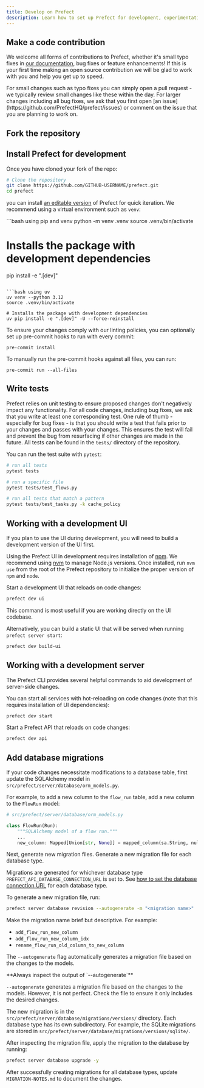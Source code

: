 ```yaml
---
title: Develop on Prefect
description: Learn how to set up Prefect for development, experimentation and code contributions.
---
```




## Make a code contribution

We welcome all forms of contributions to Prefect, whether it's small typo fixes in [our documentation](/contribute/docs-contribute), bug fixes or feature enhancements!
If this is your first time making an open source contribution we will be glad to work with you and help you get up to speed.

<Note>
For small changes such as typo fixes you can simply open a pull request - we typically review small changes like these within the day.
For larger changes including all bug fixes, we ask that you first open [an issue](https://github.com/PrefectHQ/prefect/issues) or comment on the issue that you are planning to work on.
</Note>

## Fork the repository
<fork />

## Install Prefect for development

Once you have cloned your fork of the repo:
```bash
# Clone the repository
git clone https://github.com/GITHUB-USERNAME/prefect.git
cd prefect
```
you can install [an editable version](https://setuptools.pypa.io/en/latest/userguide/development_mode.html) of Prefect for quick iteration.
We recommend using a virtual environment such as `venv`:

<CodeGroup>
```bash using pip and venv
python -m venv .venv
source .venv/bin/activate

# Installs the package with development dependencies
pip install -e ".[dev]"
```

```bash using uv
uv venv --python 3.12
source .venv/bin/activate

# Installs the package with development dependencies
uv pip install -e ".[dev]" -U --force-reinstall
```
</CodeGroup>

To ensure your changes comply with our linting policies, you can optionally set up pre-commit hooks to run with every commit:

```
pre-commit install
```

To manually run the pre-commit hooks against all files, you can run:

```
pre-commit run --all-files
```

## Write tests

Prefect relies on unit testing to ensure proposed changes don't negatively impact any functionality.
For all code changes, including bug fixes, we ask that you write at least one corresponding test.
One rule of thumb - especially for bug fixes - is that you should write a test that fails prior to your changes and passes with your changes.
This ensures the test will fail and prevent the bug from resurfacing if other changes are made in the future.
All tests can be found in the `tests/` directory of the repository.

You can run the test suite with `pytest`:

```bash
# run all tests
pytest tests

# run a specific file
pytest tests/test_flows.py

# run all tests that match a pattern
pytest tests/test_tasks.py -k cache_policy
```

## Working with a development UI

If you plan to use the UI during development, you will need to build a development version of the UI first.

Using the Prefect UI in development requires installation of [npm](https://github.com/npm/cli).
We recommend using [nvm](https://github.com/nvm-sh/nvm) to manage Node.js versions.
Once installed, run `nvm use` from the root of the Prefect repository to initialize the proper version of `npm` and `node`.

Start a development UI that reloads on code changes:

```bash
prefect dev ui
```

This command is most useful if you are working directly on the UI codebase.

Alternatively, you can build a static UI that will be served when running `prefect server start`:

```bash
prefect dev build-ui
```

## Working with a development server

The Prefect CLI provides several helpful commands to aid development of server-side changes.

You can start all services with hot-reloading on code changes (note that this requires installation of UI dependencies):

```bash
prefect dev start
```

Start a Prefect API that reloads on code changes:

```bash
prefect dev api
```

## Add database migrations

If your code changes necessitate modifications to a database table, first update the SQLAlchemy model in `src/prefect/server/database/orm_models.py`.

For example, to add a new column to the `flow_run` table, add a new column to the `FlowRun` model:

```python
# src/prefect/server/database/orm_models.py

class FlowRun(Run):
    """SQLAlchemy model of a flow run."""
    ...
    new_column: Mapped[Union[str, None]] = mapped_column(sa.String, nullable=True) # <-- add this line
```

Next, generate new migration files.
Generate a new migration file for each database type.

Migrations are generated for whichever database type `PREFECT_API_DATABASE_CONNECTION_URL` is set to.
See [how to set the database connection URL](/v3/manage/self-host#database-settings) for each database type.

To generate a new migration file, run:

```bash
prefect server database revision --autogenerate -m "<migration name>"
```

Make the migration name brief but descriptive.
For example:

*   `add_flow_run_new_column`
*   `add_flow_run_new_column_idx`
*   `rename_flow_run_old_column_to_new_column`

The `--autogenerate` flag automatically generates a migration file based on the changes to the models.

<Warning>
**Always inspect the output of `--autogenerate`**

`--autogenerate` generates a migration file based on the changes to the models.
However, it is not perfect. Check the file to ensure it only includes the desired changes.
</Warning>

The new migration is in the `src/prefect/server/database/migrations/versions/` directory. Each database type has its
own subdirectory. For example, the SQLite migrations are stored in `src/prefect/server/database/migrations/versions/sqlite/`.

After inspecting the migration file, apply the migration to the database by running:

```bash
prefect server database upgrade -y
```

After successfully creating migrations for all database types, update `MIGRATION-NOTES.md` to
document the changes.